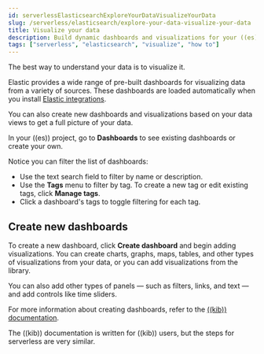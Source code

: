 ```yaml
---
id: serverlessElasticsearchExploreYourDataVisualizeYourData
slug: /serverless/elasticsearch/explore-your-data-visualize-your-data
title: Visualize your data
description: Build dynamic dashboards and visualizations for your ((es)) data.
tags: ["serverless", "elasticsearch", "visualize", "how to"]
---
```


<DocBadge template="technical preview" />
The best way to understand your data is to visualize it.

Elastic provides a wide range of pre-built dashboards for visualizing data from a variety of sources.
These dashboards are loaded automatically when you install [Elastic integrations](https://docs.elastic.co/integrations).

You can also create new dashboards and visualizations based on your data views to get a full picture of your data.

In your ((es)) project, go to **Dashboards** to see existing dashboards or create your own.

Notice you can filter the list of dashboards:

* Use the text search field to filter by name or description.
* Use the **Tags** menu to filter by tag. To create a new tag or edit existing tags, click **Manage tags**.
* Click a dashboard's tags to toggle filtering for each tag.

## Create new dashboards

To create a new dashboard, click **Create dashboard** and begin adding visualizations.
You can create charts, graphs, maps, tables, and other types of visualizations from your data, or you can add visualizations from the library.

You can also add other types of panels — such as filters, links, and text — and add controls like time sliders.

For more information about creating dashboards, refer to the [((kib)) documentation](((kibana-ref))/dashboard.html).

<DocCallOut title="Note">
    The ((kib)) documentation is written for ((kib)) users, but the steps for serverless are very similar.
</DocCallOut>

